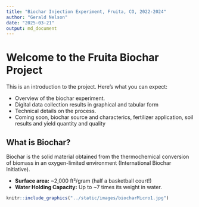 ```yaml
---
title: "Biochar Injection Experiment, Fruita, CO, 2022-2024"
author: "Gerald Nelson"
date: "2025-03-21"
output: md_document
---
```


# Welcome to the Fruita Biochar Project

This is an introduction to the project. Here's what you can expect:

-   Overview of the biochar experiment.
-   Digital data collection results in graphical and tabular form
-   Technical details on the process.
-   Coming soon, biochar source and characterics, fertilizer application, soil results and yield quantity and quality

## What is Biochar?

Biochar is the solid material obtained from the thermochemical conversion of biomass in an oxygen-limited environment (International Biochar Initiative).

-   **Surface area:** \~2,000 ft²/gram (half a basketball court!)
-   **Water Holding Capacity:** Up to \~7 times its weight in water.

```r
knitr::include_graphics("../static/images/biocharMicro1.jpg")
```
